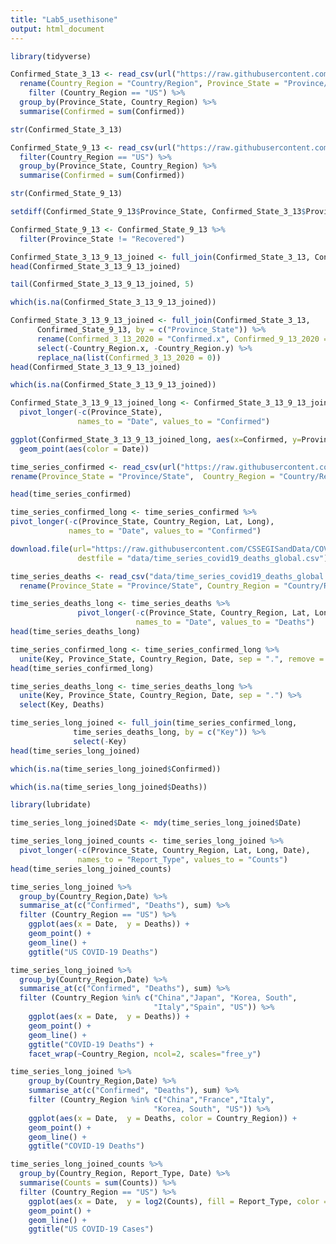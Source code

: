 ```yaml
---
title: "Lab5_usethisone"
output: html_document
---
```


```r
library(tidyverse)
```

```r
Confirmed_State_3_13 <- read_csv(url("https://raw.githubusercontent.com/CSSEGISandData/COVID-19/master/csse_covid_19_data/csse_covid_19_daily_reports/03-13-2020.csv")) %>%
  rename(Country_Region = "Country/Region", Province_State = "Province/State") %>%
    filter (Country_Region == "US") %>%
  group_by(Province_State, Country_Region) %>%
  summarise(Confirmed = sum(Confirmed))
```
```r
str(Confirmed_State_3_13)
```
 
```r
Confirmed_State_9_13 <- read_csv(url("https://raw.githubusercontent.com/CSSEGISandData/COVID-19/master/csse_covid_19_data/csse_covid_19_daily_reports/09-13-2020.csv")) %>%
  filter(Country_Region == "US") %>%
  group_by(Province_State, Country_Region) %>%
  summarise(Confirmed = sum(Confirmed))
```

```r
str(Confirmed_State_9_13)
```

```r
setdiff(Confirmed_State_9_13$Province_State, Confirmed_State_3_13$Province_State)
```

```r
Confirmed_State_9_13 <- Confirmed_State_9_13 %>%
  filter(Province_State != "Recovered")
```

```r
Confirmed_State_3_13_9_13_joined <- full_join(Confirmed_State_3_13, Confirmed_State_9_13, by = c("Province_State"))
head(Confirmed_State_3_13_9_13_joined)
```
```r
tail(Confirmed_State_3_13_9_13_joined, 5)
```

```r
which(is.na(Confirmed_State_3_13_9_13_joined))
```

```r
Confirmed_State_3_13_9_13_joined <- full_join(Confirmed_State_3_13,
      Confirmed_State_9_13, by = c("Province_State")) %>% 
      rename(Confirmed_3_13_2020 = "Confirmed.x", Confirmed_9_13_2020 = "Confirmed.y") %>% 
      select(-Country_Region.x, -Country_Region.y) %>% 
      replace_na(list(Confirmed_3_13_2020 = 0))
head(Confirmed_State_3_13_9_13_joined)
```

```r
which(is.na(Confirmed_State_3_13_9_13_joined))
```

```r
Confirmed_State_3_13_9_13_joined_long <- Confirmed_State_3_13_9_13_joined %>%
  pivot_longer(-c(Province_State),
               names_to = "Date", values_to = "Confirmed")
```

```r
ggplot(Confirmed_State_3_13_9_13_joined_long, aes(x=Confirmed, y=Province_State)) + 
  geom_point(aes(color = Date))
```

```r
time_series_confirmed <- read_csv(url("https://raw.githubusercontent.com/CSSEGISandData/COVID-19/master/csse_covid_19_data/csse_covid_19_time_series/time_series_covid19_confirmed_global.csv")) %>%
rename(Province_State = "Province/State",  Country_Region = "Country/Region")
```

```r
head(time_series_confirmed)
```

```r
time_series_confirmed_long <- time_series_confirmed %>%
pivot_longer(-c(Province_State, Country_Region, Lat, Long),               
             names_to = "Date", values_to = "Confirmed")

```

```r
download.file(url="https://raw.githubusercontent.com/CSSEGISandData/COVID-19/master/csse_covid_19_data/csse_covid_19_time_series/time_series_covid19_deaths_global.csv", 
               destfile = "data/time_series_covid19_deaths_global.csv")

```

```r
time_series_deaths <- read_csv("data/time_series_covid19_deaths_global.csv")%>%
  rename(Province_State = "Province/State", Country_Region = "Country/Region")
```

```r
time_series_deaths_long <- time_series_deaths %>% 
               pivot_longer(-c(Province_State, Country_Region, Lat, Long),
                            names_to = "Date", values_to = "Deaths") 
head(time_series_deaths_long)
```

```r
time_series_confirmed_long <- time_series_confirmed_long %>% 
  unite(Key, Province_State, Country_Region, Date, sep = ".", remove = FALSE)
head(time_series_confirmed_long)
```

```r
time_series_deaths_long <- time_series_deaths_long %>% 
  unite(Key, Province_State, Country_Region, Date, sep = ".") %>% 
  select(Key, Deaths)
```

```r
time_series_long_joined <- full_join(time_series_confirmed_long,
              time_series_deaths_long, by = c("Key")) %>% 
              select(-Key)
head(time_series_long_joined)
```

```r
which(is.na(time_series_long_joined$Confirmed))

```

```r
which(is.na(time_series_long_joined$Deaths))
```

```r
library(lubridate)

```

```r
time_series_long_joined$Date <- mdy(time_series_long_joined$Date)
```

```r
time_series_long_joined_counts <- time_series_long_joined %>% 
  pivot_longer(-c(Province_State, Country_Region, Lat, Long, Date),
               names_to = "Report_Type", values_to = "Counts")
head(time_series_long_joined_counts)
```

```r
time_series_long_joined %>% 
  group_by(Country_Region,Date) %>% 
  summarise_at(c("Confirmed", "Deaths"), sum) %>% 
  filter (Country_Region == "US") %>% 
    ggplot(aes(x = Date,  y = Deaths)) + 
    geom_point() +
    geom_line() +
    ggtitle("US COVID-19 Deaths")
```

```r
time_series_long_joined %>% 
  group_by(Country_Region,Date) %>% 
  summarise_at(c("Confirmed", "Deaths"), sum) %>% 
  filter (Country_Region %in% c("China","Japan", "Korea, South",
                                "Italy","Spain", "US")) %>% 
    ggplot(aes(x = Date,  y = Deaths)) + 
    geom_point() +
    geom_line() +
    ggtitle("COVID-19 Deaths") +
    facet_wrap(~Country_Region, ncol=2, scales="free_y")
```

```r
time_series_long_joined %>% 
    group_by(Country_Region,Date) %>% 
    summarise_at(c("Confirmed", "Deaths"), sum) %>% 
    filter (Country_Region %in% c("China","France","Italy", 
                                "Korea, South", "US")) %>% 
    ggplot(aes(x = Date,  y = Deaths, color = Country_Region)) + 
    geom_point() +
    geom_line() +
    ggtitle("COVID-19 Deaths")
```

```r
time_series_long_joined_counts %>% 
  group_by(Country_Region, Report_Type, Date) %>% 
  summarise(Counts = sum(Counts)) %>% 
  filter (Country_Region == "US") %>% 
    ggplot(aes(x = Date,  y = log2(Counts), fill = Report_Type, color = Report_Type)) + 
    geom_point() +
    geom_line() +
    ggtitle("US COVID-19 Cases")
```


